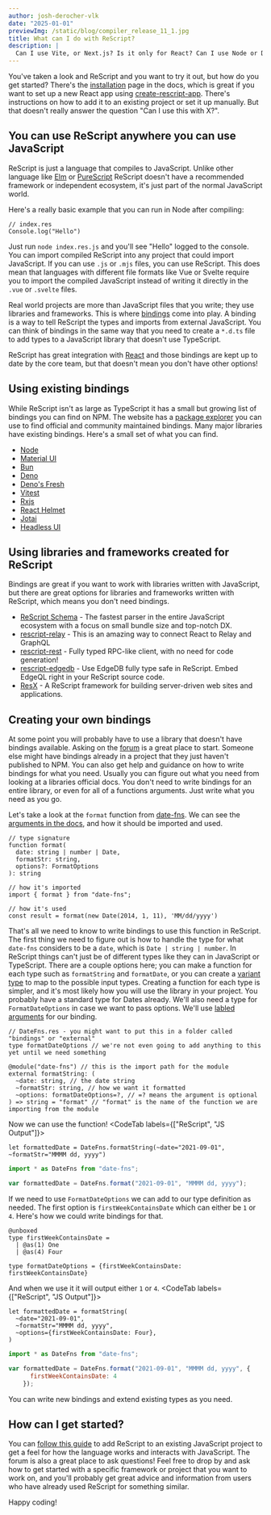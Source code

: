 ```yaml
---
author: josh-derocher-vlk
date: "2025-01-01"
previewImg: /static/blog/compiler_release_11_1.jpg
title: What can I do with ReScript?
description: |
  Can I use Vite, or Next.js? Is it only for React? Can I use Node or Deno?
---
```


You've taken a look and ReScript and you want to try it out, but how do you get started? There's the [installation](https://rescript-lang.org/docs/manual/latest/installation) page in the docs, 
which is great if you want to set up a new React app using [create-rescript-app](https://github.com/rescript-lang/create-rescript-app). There's instructions on how to add it to an existing project or set it up manually.
But that doesn't really answer the question "Can I use this with X?".

## You can use ReScript anywhere you can use JavaScript
ReScript is just a language that compiles to JavaScript. Unlike other language like [Elm](https://elm-lang.org/) or [PureScript](https://www.purescript.org/) ReScript doesn't have a recommended framework or independent ecosystem, it's just part of the normal JavaScript world.

Here's a really basic example that you can run in Node after compiling:

```res
// index.res
Console.log("Hello")
```

Just run `node index.res.js` and you'll see "Hello" logged to the console. You can import compiled ReScript into any project that could import JavaScript.
If you can use `.js` or `.mjs` files, you can use ReScript. This does mean that languages with different file formats like Vue or Svelte require you to import the compiled JavaScript instead of writing it directly in the `.vue` or `.svelte` files.

Real world projects are more than JavaScript files that you write; they use libraries and frameworks. This is where [bindings](https://rescript-lang.org/docs/manual/latest/external) come into play.
A binding is a way to tell ReScript the types and imports from external JavaScript. You can think of bindings in the same way that you need to create a `*.d.ts` file to add types to a JavaScript library that doesn't use TypeScript.

ReScript has great integration with [React](https://rescript-lang.org/docs/react/latest/introduction) and those bindings are kept up to date by the core team, but that doesn't mean you don't have other options!

## Using existing bindings
While ReScript isn't as large as TypeScript it has a small but growing list of bindings you can find on NPM. The website has a [package explorer](https://rescript-lang.org/packages) you can use to find official and community maintained bindings.
Many major libraries have existing bindings. Here's a small set of what you can find.

- [Node](https://github.com/TheSpyder/rescript-nodejs)
- [Material UI](https://github.com/cca-io/rescript-mui)
- [Bun](https://github.com/zth/rescript-bun)
- [Deno](https://github.com/tsirysndr/rescript-deno)
- [Deno's Fresh](https://github.com/jderochervlk/rescript-fresh)
- [Vitest](https://github.com/cometkim/rescript-vitest)
- [Rxjs](https://github.com/noble-ai/rescript-rxjs)
- [React Helmet](https://github.com/MoOx/rescript-react-helmet)
- [Jotai](https://github.com/Fattafatta/rescript-jotai)
- [Headless UI](https://github.com/cbowling/rescript-headlessui)


## Using libraries and frameworks created for ReScript
Bindings are great if you want to work with libraries written with JavaScript, but there are great options for libraries and frameworks written with ReScript, which means you don't need bindings.

- [ReScript Schema](https://github.com/DZakh/rescript-schema) - The fastest parser in the entire JavaScript ecosystem with a focus on small bundle size and top-notch DX.
- [rescript-relay](https://github.com/zth/rescript-relay) - This is an amazing way to connect React to Relay and GraphQL
- [rescript-rest](https://github.com/DZakh/rescript-rest) - Fully typed RPC-like client, with no need for code generation!
- [rescript-edgedb](https://github.com/zth/rescript-edgedb) - Use EdgeDB fully type safe in ReScript. Embed EdgeQL right in your ReScript source code.
- [ResX](https://github.com/zth/res-x) - A ReScript framework for building server-driven web sites and applications.

## Creating your own bindings
At some point you will probably have to use a library that doesn't have bindings available. Asking on the [forum](https://forum.rescript-lang.org/) is a great place to start. Someone else might have bindings already in a project that they just haven't published to NPM.
You can also get help and guidance on how to write bindings for what you need. Usually you can figure out what you need from looking at a libraries official docs. 
You don't need to write bindings for an entire library, or even for all of a functions arguments. Just write what you need as you go.

Let's take a look at the `format` function from [date-fns](https://date-fns.org/). We can see the [arguments in the docs](https://date-fns.org/v4.1.0/docs/format#arguments), and how it should be imported and used.
```res
// type signature
function format(
  date: string | number | Date,
  formatStr: string,
  options?: FormatOptions
): string

// how it's imported 
import { format } from "date-fns";

// how it's used
const result = format(new Date(2014, 1, 11), 'MM/dd/yyyy')
```

That's all we need to know to write bindings to use this function in ReScript. 
The first thing we need to figure out is how to handle the type for what `date-fns` considers to be a `date`, which is `Date | string | number`. In ReScript things can't just be of different types like they can in JavaScript or TypeScript. There are a couple options here; you can make a function for each type such as `formatString` and `formatDate`, or you can create a [variant type](https://rescript-lang.org/docs/manual/latest/variant) to map to the possible input types.
Creating a function for each type is simpler, and it's most likely how you will use the library in your project. You probably have a standard type for Dates already. We'll also need a type for `FormatDateOptions` in case we want to pass options. We'll use [labled arguments](https://rescript-lang.org/docs/manual/latest/function#labeled-arguments) for our binding.
```res
// DateFns.res - you might want to put this in a folder called "bindings" or "external"
type formatDateOptions // we're not even going to add anything to this yet until we need something

@module("date-fns") // this is the import path for the module
external formatString: (
  ~date: string, // the date string
  ~formatStr: string, // how we want it formatted
  ~options: formatDateOptions=?, // =? means the argument is optional
) => string = "format" // "format" is the name of the function we are importing from the module
```

Now we can use the function!
<CodeTab labels={["ReScript", "JS Output"]}>
```res
let formattedDate = DateFns.formatString(~date="2021-09-01", ~formatStr="MMMM dd, yyyy")
```

```js
import * as DateFns from "date-fns";

var formattedDate = DateFns.format("2021-09-01", "MMMM dd, yyyy");
```
</CodeTab>

If we need to use `FormatDateOptions` we can add to our type definition as needed. The first option is `firstWeekContainsDate` which can either be `1` or `4`.
Here's how we could write bindings for that.
```res
@unboxed
type firstWeekContainsDate =
  | @as(1) One
  | @as(4) Four

type formatDateOptions = {firstWeekContainsDate: firstWeekContainsDate}
```

And when we use it it will output either `1` or `4`.
<CodeTab labels={["ReScript", "JS Output"]}>
```res
let formattedDate = formatString(
  ~date="2021-09-01",
  ~formatStr="MMMM dd, yyyy",
  ~options={firstWeekContainsDate: Four},
)
```

```js
import * as DateFns from "date-fns";

var formattedDate = DateFns.format("2021-09-01", "MMMM dd, yyyy", {
      firstWeekContainsDate: 4
    });
```
</CodeTab>

You can write new bindings and extend existing types as you need.

## How can I get started?
You can [follow this guide](https://rescript-lang.org/docs/manual/v11.0.0/converting-from-js) to add ReScript to an existing JavaScript project to get a feel for how the language works and interacts with JavaScript.
The forum is also a great place to ask questions! Feel free to drop by and ask how to get started with a specific framework or project that you want to work on, 
and you'll probably get great advice and information from users who have already used ReScript for something similar. 

Happy coding!